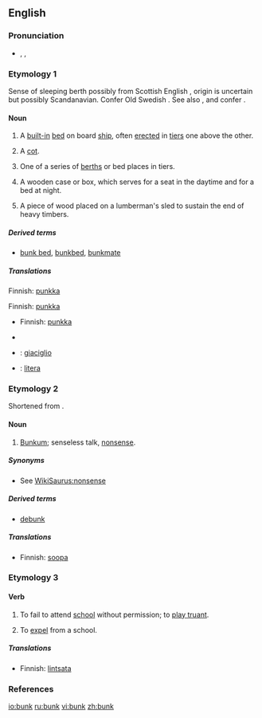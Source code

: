 ==English==

===Pronunciation===
*{{enPR|bŭngk}}, {{IPA|/bʌŋk/}}, {{SAMPA|/bVNk/}}
*:{{rhymes|ʌŋk}}

===Etymology 1===
Sense of sleeping berth possibly from Scottish English {{term|bunker||seat, bench}}, origin is uncertain but possibly Scandanavian. Confer Old Swedish {{term|bunke||boards used to protect the cargo of a ship|lang=}}. See also {{term|boaring}}, {{term|flooring}} and confer {{term|bunch}}. 

====Noun====
{{en-noun}}

# {{nautical}} A [[built-in]] [[bed]] on board [[ship]], often [[erected]] in [[tier]]s one above the other.
# {{military}} A [[cot]].
# One of a series of [[berth]]s or bed places in tiers.
# {{US}} A wooden case or box, which serves for a seat in the daytime and for a bed at night.
# {{US|colloquial}} A piece of wood placed on a lumberman's sled to sustain the end of heavy timbers.

=====Derived terms=====
*[[bunk bed]], [[bunkbed]], [[bunkmate]]

=====Translations=====
{{trans-top|(nautical) built-in bed on board ship}}
Finnish: [[punkka]]
{{trans-mid}}
{{trans-bottom}}

{{trans-top|(military) cot}}
Finnish: [[punkka]]
{{trans-mid}}
{{trans-bottom}}

{{trans-top|one of a series of berth in tiers}}
*Finnish: [[punkka]]
{{trans-mid}}
*{{trreq|Japanese}}
{{trans-bottom}}

{{ttbc-top}}
*{{ttbc|Italian}}: [[giaciglio]] {{m}}
{{trans-mid}}
*{{ttbc|Spanish}}: [[litera]] {{f}}
{{trans-bottom}}

===Etymology 2===
Shortened from {{term|bunkum}}.

====Noun====
{{en-noun|-}}

# {{slang}} [[bunkum|Bunkum]]; senseless talk, [[nonsense]].

=====Synonyms=====
*See [[WikiSaurus:nonsense]]

=====Derived terms=====
*[[debunk]]

=====Translations=====
{{trans-top|nonsense}}
*Finnish: [[soopa]]
{{trans-mid}}
{{trans-bottom}}

===Etymology 3===
{{rfe}}

====Verb====
{{en-verb}}

# {{UK}} To fail to attend [[school]] without permission; to [[play truant]].
# {{obsolete}} To [[expel]] from a school.

=====Translations=====
{{trans-top|to fail to attend school without permission}}
*Finnish: [[lintsata]]
{{trans-mid}}
{{trans-bottom}}

===References===
{{R:1913}}
{{R:Online Etymology Dictionary}}

[[io:bunk]]
[[ru:bunk]]
[[vi:bunk]]
[[zh:bunk]]